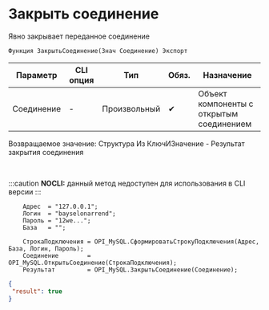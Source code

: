 ﻿---
sidebar_position: 2
---


# Закрыть соединение 
 Явно закрывает переданное соединение



`Функция ЗакрытьСоединение(Знач Соединение) Экспорт`

  | Параметр | CLI опция | Тип | Обяз. | Назначение |
  |-|-|-|-|-|
  | Соединение | - | Произвольный | &#x2714; | Объект компоненты с открытым соединением |

  
  Возвращаемое значение:   Структура Из КлючИЗначение - Результат закрытия соединения

<br/>


:::caution
**NOCLI:** данный метод недоступен для использования в CLI версии
:::
<br/>



```bsl title="Пример использования для 1С:Предприятие/OneScript"
    Адрес  = "127.0.0.1";
    Логин  = "bayselonarrend";
    Пароль = "12we...";
    База   = "";

    СтрокаПодключения = OPI_MySQL.СформироватьСтрокуПодключения(Адрес, База, Логин, Пароль);
    Соединение        = OPI_MySQL.ОткрытьСоединение(СтрокаПодключения);
    Результат         = OPI_MySQL.ЗакрытьСоединение(Соединение);
```
    



```json title="Результат"
{
 "result": true
}
```
